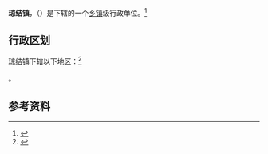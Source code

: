 {{中国乡级行政区|54/22/25/100/000}}

'''琼结镇'''，（{{bo|z=རི་བོ་བདེ་ཆེན|w=ri bo bde chen}}）是{{PRC admin/fullname|54/22/25/100/000|3}}下辖的一个[[乡镇|乡镇]]级行政单位。<ref>{{PRC admin/ref sgc|{{PRC admin/parent|54/22/25/100/000}}}}</ref>

== 行政区划 ==

琼结镇下辖以下地区：<ref>{{PRC admin/ref sgc|54/22/25/100/000}}</ref>

{{PRC admin/children|54/22/25/100/000}}。

== 参考资料 ==

{{reflist}}

{{行政区划小作品}}
{{PRC admin/navcat|54/22/25/100/000}}